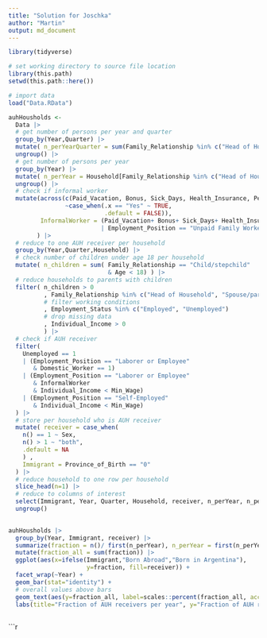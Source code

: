 ```yaml
---
title: "Solution for Joschka"
author: "Martin"
output: md_document
---
```


```r
library(tidyverse)

# set working directory to source file location
library(this.path)
setwd(this.path::here())
```


```r
# import data
load("Data.RData")

```

```r

auhHousholds <- 
  Data |> 
  # get number of persons per year and quarter
  group_by(Year,Quarter) |> 
  mutate( n_perYearQuarter = sum(Family_Relationship %in% c("Head of Household", "Spouse/partner"))) |>
  ungroup() |>
  # get number of persons per year 
  group_by(Year) |> 
  mutate( n_perYear = Household[Family_Relationship %in% c("Head of Household", "Spouse/partner")] |> unique() |> length()) |>
  ungroup() |>
  # check if informal worker
  mutate(across(c(Paid_Vacation, Bonus, Sick_Days, Health_Insurance, Pension_Discount), 
                ~case_when(.x == "Yes" ~ TRUE,
                           .default = FALSE)),
         InformalWorker = (Paid_Vacation+ Bonus+ Sick_Days+ Health_Insurance+ Pension_Discount) < 5
                          | Employment_Position == "Unpaid Family Worker"
        ) |> 
  # reduce to one AUH receiver per household
  group_by(Year,Quarter,Household) |> 
  # check number of children under age 18 per household
  mutate( n_children = sum( Family_Relationship == "Child/stepchild" 
                            & Age < 18) ) |> 
  # reduce households to parents with children
  filter( n_children > 0
          , Family_Relationship %in% c("Head of Household", "Spouse/partner") 
          # filter working conditions
          , Employment_Status %in% c("Employed", "Unemployed")
          # drop missing data
          , Individual_Income > 0 
          ) |> 
  # check if AUH receiver
  filter(
    Unemployed == 1 
    | (Employment_Position == "Laborer or Employee" 
       & Domestic_Worker == 1)
    | (Employment_Position == "Laborer or Employee" 
       & InformalWorker
       & Individual_Income < Min_Wage)
    | (Employment_Position == "Self-Employed" 
       & Individual_Income < Min_Wage)
  ) |> 
  # store per household who is AUH receiver
  mutate( receiver = case_when(
    n() == 1 ~ Sex,
    n() > 1 ~ "both",
    .default = NA
    ) ,
    Immigrant = Province_of_Birth == "0"
  ) |>
  # reduce household to one row per household
  slice_head(n=1) |>
  # reduce to columns of interest
  select(Immigrant, Year, Quarter, Household, receiver, n_perYear, n_perYearQuarter) |>
  ungroup()
  

```

```r

auhHousholds |> 
  group_by(Year, Immigrant, receiver) |> 
  summarize(fraction = n()/ first(n_perYear), n_perYear = first(n_perYear)) |>
  mutate(fraction_all = sum(fraction)) |> 
  ggplot(aes(x=ifelse(Immigrant,"Born Abroad","Born in Argentina"), 
                      y=fraction, fill=receiver)) +
  facet_wrap(~Year) +
  geom_bar(stat="identity") +
  # overall values above bars
  geom_text(aes(y=fraction_all, label=scales::percent(fraction_all, accuracy = 0.1)), vjust=-0.5) +
  labs(title="Fraction of AUH receivers per year", y="Fraction of AUH receivers", x="")
  
```

```r


